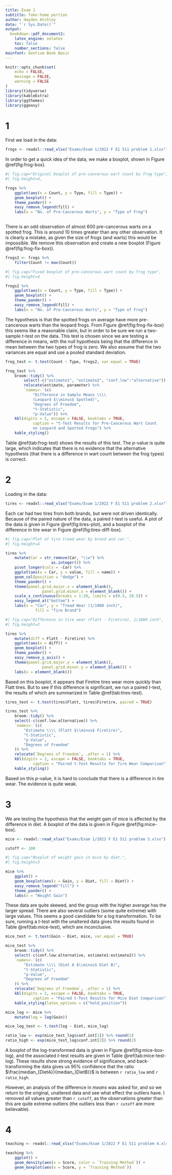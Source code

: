 ```yaml
---
title: Exam 1
subtitle: Take-home portion
author: Hayden Atchley
date: "`r Sys.Date()`"
output:
  bookdown::pdf_document2:
    latex_engine: xelatex
    toc: false
    number_sections: false
mainfont: Gentium Book Basic
---
```


```r
knitr::opts_chunk$set(
	echo = FALSE,
	message = FALSE,
	warning = FALSE
)
library(tidyverse)
library(kableExtra)
library(ggthemes)
library(ggeasy)
```

# 1
First we load in the data:

```r
frogs <- readxl::read_xlsx("Exams/Exam 1/2022 F E1 511 problem 1.xlsx")
```

In order to get a quick idea of the data, we make a boxplot, shown in Figure \@ref(fig:frog-box).

```r
#| fig.cap="Original boxplot of pre-cancerous wart count by frog type",
#| fig.height=4,

frogs %>% 
	ggplot(aes(x = Count, y = Type, fill = Type)) +
	geom_boxplot() +
	theme_pander() +
	easy_remove_legend(fill) +
	labs(x = "No. of Pre-Cancerous Warts", y = "Type of Frog")
	
```

There is an odd observation of almost 600 pre-cancerous warts on a spotted frog. This is around 10 times greater than any other observation. It is clearly a mistake, as given the size of frogs (and warts) this would be impossible. We remove this observation and create a new boxplot (Figure \@ref(fig:frog-fix-box)).

```r
frogs2 <- frogs %>% 
	filter(Count != max(Count))
```

```r
#| fig.cap="Fixed boxplot of pre-cancerous wart count by frog type",
#| fig.height=4

frogs2 %>% 
	ggplot(aes(x = Count, y = Type, fill = Type)) +
	geom_boxplot() +
	theme_pander() +
	easy_remove_legend(fill) +
	labs(x = "No. of Pre-Cancerous Warts", y = "Type of Frog")
```

The hypothesis is that the spotted frogs on average have more pre-cancerous warts than the leopard frogs. From Figure \@ref(fig:frog-fix-box) this seems like a reasonable claim, but in order to be sure we run a two-sample _t_-test on the data. This test is chosen since we are testing a difference in means, with the null hypothesis being that the difference in mean between the two types of frog is zero. We also assume that the two variances are equal and use a pooled standard deviation.

```r
frog_test <- t.test(Count ~ Type, frogs2, var.equal = TRUE)
```

```r
frog_test %>% 
	broom::tidy() %>% 
		select(-c("estimate1", "estimate2", "conf.low":"alternative")) %>% 
		relocate(estimate, parameter) %>%
		`names<-`(c(
			"Difference in Sample Means \\\\
			(Leopard $\\minus$ Spotted)",
			"Degrees of Freedom",
			"t-Statistic",
			"p-Value")) %>% 
	kbl(digits = 2, escape = FALSE, booktabs = TRUE,
			caption = "t-Test Results for Pre-Cancerous Wart Count
			on Leopard and Spotted Frogs") %>% 
	kable_styling()
```

Table \@ref(tab:frog-test) shows the results of this test. The _p_-value is quite large, which indicates that there is no evidence that the alternative hypothesis (that there is a difference in wart count between the frog types) is correct.


# 2
Loading in the data:

```r
tires <- readxl::read_xlsx("Exams/Exam 1/2022 F E1 511 problem 2.xlsx")
```

Each car had two tires from both brands, but were not driven identically. Because of the paired nature of the data, a paired _t_-test is useful. A plot of the data is given in Figure \@ref(fig:tires-plot), and a boxplot of the difference in tire wear in Figure \@ref(fig:tires-diff-box).

```r
#| fig.cap="Plot of tire tread wear by brand and car.",
#| fig.height=4

tires %>% 
	mutate(Car = str_remove(Car, "\\w") %>% 
				 	as.integer()) %>% 
	pivot_longer(cols = -Car) %>% 
	ggplot(aes(x = Car, y = value, fill = name)) +
	geom_col(position = "dodge") +
	theme_pander() +
	theme(panel.grid.major.x = element_blank(),
				panel.grid.minor.x = element_blank()) +
	scale_x_continuous(breaks = 1:20, limits = c(0.5, 20.5)) +
	easy_legend_at("bottom") +
	labs(x = "Car", y = "Tread Wear (1/1000 inch)",
			 fill = "Tire Brand")
```

```r
#| fig.cap="Difference in tire wear (Flatt - Firetire), 1/1000 inch",
#| fig.height=2

tires %>% 
	mutate(diff = Flatt - Firetire) %>% 
	ggplot(aes(x = diff)) + 
	geom_boxplot() +
	theme_pander() +
	easy_remove_y_axis() +
	theme(panel.grid.major.y = element_blank(),
				panel.grid.minor.y = element_blank()) +
	labs(x = element_blank())
```

Based on this boxplot, it appears that Firetire tires wear more quickly than Flatt tires. But to see if this difference is significant, we run a paired _t_-test, the results of which are summarized in Table \@ref(tab:tires-test).

```r
tires_test <- t.test(tires$Flatt, tires$Firetire, paired = TRUE)
```

```r
tires_test %>% 
	broom::tidy() %>% 
	select(-c(conf.low:alternative)) %>% 
	`names<-`(c(
		"Estimate \\\\ (Flatt $\\minus$ Firetire)",
		"t-Statistic",
		"p-Value",
		"Degrees of Freedom"
	)) %>% 
	relocate(`Degrees of Freedom`, .after = 1) %>% 
	kbl(digits = 2, escape = FALSE, booktabs = TRUE,
			caption = "Paired t-Test Results for Tire Wear Comparison") %>% 
	kable_styling()
```

Based on this _p_-value, it is hard to conclude that there is a difference in tire wear. The evidence is quite weak.


# 3
We are testing the hypothesis that the weight gain of mice is affected by the difference in diet. A boxplot of the data is given in Figure \@ref(fig:mice-box).

```r
mice <- readxl::read_xlsx("Exams/Exam 1/2022 F E1 511 problem 3.xlsx")

cutoff <- 100
```

```r
#| fig.cap="Boxplot of weight gain in mice by diet.",
#| fig.height=3

mice %>% 
	ggplot() +
	geom_boxplot(aes(x = Gain, y = Diet, fill = Diet)) +
	easy_remove_legend("fill") +
	theme_pander() +
	labs(x = "Weight Gain")
```

These data are quite skewed, and the group with the higher average has the larger spread. There are also several outliers (some quite extreme) with large values. This seems a good candidate for a log transformation. To be sure, running a _t_-test with the unaltered data gives the results found in Table \@ref(tab:mice-test), which are inconclusive.

```r
mice_test <- t.test(Gain ~ Diet, mice, var.equal = TRUE)
```

```r
mice_test %>% 
	broom::tidy() %>% 
	select(-c(conf.low:alternative, estimate1:estimate2)) %>% 
	`names<-`(c(
		"Estimate \\\\ (Diet A $\\minus$ Diet B)",
		"t-Statistic",
		"p-Value",
		"Degrees of Freedom"
	)) %>% 
	relocate(`Degrees of Freedom`, .after = 1) %>% 
	kbl(digits = 2, escape = FALSE, booktabs = TRUE,
			caption = "Paired t-Test Results for Mice Diet Comparison") %>% 
	kable_styling(latex_options = c("hold_position"))
```


```r
mice_log <- mice %>% 
	mutate(log = log(Gain))

mice_log_test <- t.test(log ~ Diet, mice_log)

ratio_low <- exp(mice_test_log$conf.int[1]) %>% round(2)
ratio_high <- exp(mice_test_log$conf.int[2]) %>% round(2)
```

A boxplot of the log-transformed data is given in Figure \@ref(fig:mice-box-log), and the associated _t_-test results are given in Table \@ref(tab:mice-test-log). These results show strong evidence of significance, and back-transforming the data gives us 95% confidence that the ratio $\frac{median_{DietA}}{median_{DietB}}$ is between `r ratio_low` and `r ratio_high`.

However, an analysis of the difference in _means_ was asked for, and so we return to the original, unaltered data and see what effect the outliers have. I removed all values greater than `r cutoff`, as the observations greater than this are quite extreme outliers (the outliers less than `r cutoff` are more believable). 

# 4

```r
teaching <- readxl::read_xlsx("Exams/Exam 1/2022 F E1 511 problem 4.xlsx")
```

```r
teaching %>% 
	ggplot() +
	geom_density(aes(x = Score, color = `Training Method`)) +
	geom_boxplot(aes(x = Score, y = `Training Method`))
```

